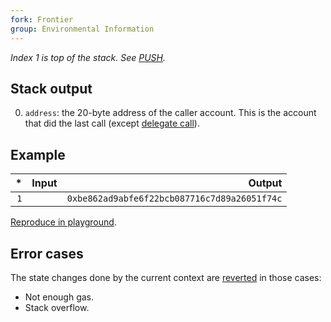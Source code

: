 ```yaml
---
fork: Frontier
group: Environmental Information
---
```


*Index 1 is top of the stack. See [PUSH](/#60).*

## Stack output

0. `address`: the 20-byte address of the caller account. This is the account that did the last call (except [delegate call](/#F4)).

## Example

| * | Input | Output |
|--:|------:|-------:|
| `1` | | `0xbe862ad9abfe6f22bcb087716c7d89a26051f74c` |

[Reproduce in playground](/playground?unit=Wei&codeType=Mnemonic&code='CALLER'_).

## Error cases

The state changes done by the current context are [reverted](#FD) in those cases:
- Not enough gas.
- Stack overflow.

